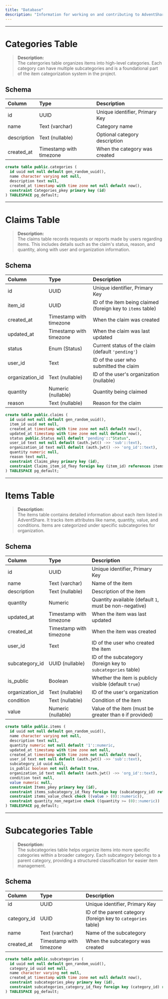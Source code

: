 ```yaml
---
title: "Database"
description: "Information for working on and contributing to AdventShare"
---
```


---

# Categories Table

> **Description:**  
> The catergories table organizes items into high-level categories. Each category can have multiple subcategories and is a foundational part of the item categorization system in the project.

## Schema

| Column      | Type                    | Description                    |
| :---------- | :---------------------- | :----------------------------- |
| id          | UUID                    | Unique identifier, Primary Key |
| name        | Text (varchar)          | Category name                  |
| description | Text (nullable)         | Optional category description  |
| created_at  | Timestamp with timezone | When the category was created  |


<AccordionGroup>
<Accordion title="SQL Definition">
<CodeGroup>

```sql SQL
create table public.categories (
  id uuid not null default gen_random_uuid(),
  name character varying not null,
  description text null,
  created_at timestamp with time zone not null default now(),
  constraint Categories_pkey primary key (id)
) TABLESPACE pg_default;
```
</CodeGroup>
</Accordion>
</AccordionGroup>



---

# Claims Table

> **Description:**  
> The claims table records requests or reports made by users regarding items. This includes details such as the claim's status, reason, and quantity, along with user and organization information.

## Schema

| Column          | Type                    | Description                                                 |
| :-------------- | :---------------------- | :---------------------------------------------------------- |
| id              | UUID                    | Unique identifier, Primary Key                              |
| item_id         | UUID                    | ID of the item being claimed (foreign key to `items` table) |
| created_at      | Timestamp with timezone | When the claim was created                                  |
| updated_at      | Timestamp with timezone | When the claim was last updated                             |
| status          | Enum (Status)           | Current status of the claim (default `'pending'`)           |
| user_id         | Text                    | ID of the user who submitted the claim                      |
| organization_id | Text (nullable)         | ID of the user's organization (nullable)                    |
| quantity        | Numeric (nullable)      | Quantity being claimed                                      |
| reason          | Text (nullable)         | Reason for the claim                                        |

<AccordionGroup>
<Accordion title="SQL Definition">
<CodeGroup>

```sql SQL
create table public.claims (
  id uuid not null default gen_random_uuid(),
  item_id uuid not null,
  created_at timestamp with time zone not null default now(),
  updated_at timestamp with time zone not null default now(),
  status public.Status null default 'pending'::"Status",
  user_id text not null default (auth.jwt() ->> 'sub'::text),
  organization_id text null default (auth.jwt() ->> 'org_id'::text),
  quantity numeric null,
  reason text null,
  constraint Claims_pkey primary key (id),
  constraint Claims_item_id_fkey foreign key (item_id) references items(id)
) TABLESPACE pg_default;
```
</CodeGroup>
</Accordion>
</AccordionGroup>


---

# Items Table

> **Description:**  
> The items table contains detailed information about each item listed in AdventShare. It tracks item attributes like name, quantity, value, and conditions. Items are categorized under specific subcategories for organization.

## Schema

| Column          | Type                    | Description                                                  |
| :-------------- | :---------------------- | :----------------------------------------------------------- |
| id              | UUID                    | Unique identifier, Primary Key                               |
| name            | Text (varchar)          | Name of the item                                             |
| description     | Text (nullable)         | Description of the item                                      |
| quantity        | Numeric                 | Quantity available (default `1`, must be non-negative)       |
| updated_at      | Timestamp with timezone | When the item was last updated                               |
| created_at      | Timestamp with timezone | When the item was created                                    |
| user_id         | Text                    | ID of the user who created the item                          |
| subcategory_id  | UUID (nullable)         | ID of the subcategory (foreign key to `subcategories` table) |
| is_public       | Boolean                 | Whether the item is publicly visible (default `true`)        |
| organization_id | Text (nullable)         | ID of the user's organization                                |
| condition       | Text (nullable)         | Condition of the item                                        |
| value           | Numeric (nullable)      | Value of the item (must be greater than `0` if provided)     |

<AccordionGroup>
<Accordion title="SQL Definition">
<CodeGroup>

```sql SQL
create table public.items (
  id uuid not null default gen_random_uuid(),
  name character varying not null,
  description text null,
  quantity numeric not null default '1'::numeric,
  updated_at timestamp with time zone not null,
  created_at timestamp with time zone not null default now(),
  user_id text not null default (auth.jwt() ->> 'sub'::text),
  subcategory_id uuid null,
  is_public boolean not null default true,
  organization_id text null default (auth.jwt() ->> 'org_id'::text),
  condition text null,
  value numeric null,
  constraint Items_pkey primary key (id),
  constraint items_subcategory_id_fkey foreign key (subcategory_id) references subcategories(id),
  constraint items_value_check check ((value > (0)::numeric)),
  constraint quantity_non_negative check ((quantity >= (0)::numeric))
) TABLESPACE pg_default;
```
</CodeGroup>
</Accordion>
</AccordionGroup>


---

# Subcategories Table

> **Description:**  
> The subcategories table helps organize items into more specific categories within a broader category. Each subcategory belongs to a parent category, providing a structured classification for easier item management.

## Schema

| Column      | Type                    | Description                                                   |
| :---------- | :---------------------- | :------------------------------------------------------------ |
| id          | UUID                    | Unique identifier, Primary Key                                |
| category_id | UUID                    | ID of the parent category (foreign key to `categories` table) |
| name        | Text (varchar)          | Name of the subcategory                                       |
| created_at  | Timestamp with timezone | When the subcategory was created                              |

<AccordionGroup>
<Accordion title="SQL Definition">
<CodeGroup>

```sql SQL
create table public.subcategories (
  id uuid not null default gen_random_uuid(),
  category_id uuid not null,
  name character varying not null,
  created_at timestamp with time zone not null default now(),
  constraint subcategories_pkey primary key (id),
  constraint subcategories_category_id_fkey foreign key (category_id) references categories(id) on update CASCADE
) TABLESPACE pg_default;
```
</CodeGroup>
</Accordion>
</AccordionGroup>
